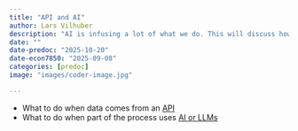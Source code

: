 ```yaml
---
title: "API and AI"
author: Lars Vilhuber
description: "AI is infusing a lot of what we do. This will discuss how you can produce research that uses AI and APIs, while still being reproducible."
date: ""
date-predoc: "2025-10-20"
date-econ7850: "2025-09-08"
categories: [predoc]
image: "images/coder-image.jpg"

---
```


- What to do when data comes from an [API](https://github.com/labordynamicsinstitute/alfred_example/)
- What to do when part of the process uses [AI or LLMs](https://larsvilhuber.github.io/reproducibility-for-llm/presentation/#/title-slide)
